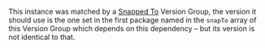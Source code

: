 This instance was matched by a [Snapped To](/synopkg/config/version-groups/snapped-to) Version Group, the version it should use is the one set in the first package named in the `snapTo` array of this Version Group which depends on this dependency – but its version is not identical to that.
